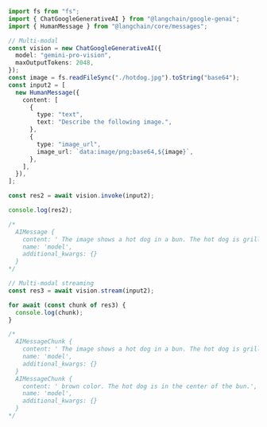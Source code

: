 ```typescript
import fs from "fs";
import { ChatGoogleGenerativeAI } from "@langchain/google-genai";
import { HumanMessage } from "@langchain/core/messages";

// Multi-modal
const vision = new ChatGoogleGenerativeAI({
  model: "gemini-pro-vision",
  maxOutputTokens: 2048,
});
const image = fs.readFileSync("./hotdog.jpg").toString("base64");
const input2 = [
  new HumanMessage({
    content: [
      {
        type: "text",
        text: "Describe the following image.",
      },
      {
        type: "image_url",
        image_url: `data:image/png;base64,${image}`,
      },
    ],
  }),
];

const res2 = await vision.invoke(input2);

console.log(res2);

/*
  AIMessage {
    content: ' The image shows a hot dog in a bun. The hot dog is grilled and has a dark brown color. The bun is toasted and has a light brown color. The hot dog is in the center of the bun.',
    name: 'model',
    additional_kwargs: {}
  }
*/

// Multi-modal streaming
const res3 = await vision.stream(input2);

for await (const chunk of res3) {
  console.log(chunk);
}

/*
  AIMessageChunk {
    content: ' The image shows a hot dog in a bun. The hot dog is grilled and has grill marks on it. The bun is toasted and has a light golden',
    name: 'model',
    additional_kwargs: {}
  }
  AIMessageChunk {
    content: ' brown color. The hot dog is in the center of the bun.',
    name: 'model',
    additional_kwargs: {}
  }
*/
```